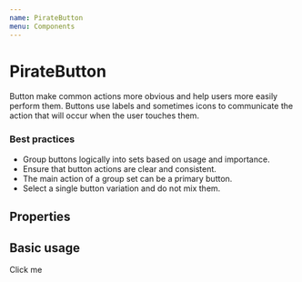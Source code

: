 ```yaml
---
name: PirateButton
menu: Components
---
```



# PirateButton

Button make common actions more obvious and help users more easily perform them. Buttons use labels and sometimes icons to communicate the action that will occur when the user touches them.

### Best practices

- Group buttons logically into sets based on usage and importance.
- Ensure that button actions are clear and consistent.
- The main action of a group set can be a primary button.
- Select a single button variation and do not mix them.

## Properties

<Props of={PirateButton} />

## Basic usage

<Playground>
  <PirateButton>Click me</PirateButton>
</Playground>
